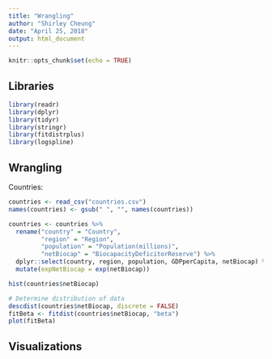 ```yaml
---
title: "Wrangling"
author: "Shirley Cheung"
date: "April 25, 2018"
output: html_document
---
```


```r
knitr::opts_chunk$set(echo = TRUE)
```

## Libraries
```r
library(readr)
library(dplyr)
library(tidyr)
library(stringr)
library(fitdistrplus)
library(logspline)
```

## Wrangling
Countries:
```r
countries <- read_csv("countries.csv") 
names(countries) <- gsub(" ", "", names(countries)) 

countries <- countries %>%
  rename("country" = "Country", 
         "region" = "Region",
         "population" = "Population(millions)",
         "netBiocap" = "BiocapacityDeficitorReserve") %>%
  dplyr::select(country, region, population, GDPperCapita, netBiocap) %>%
  mutate(expNetBiocap = exp(netBiocap))

hist(countries$netBiocap)

# Determine distribution of data
descdist(countries$netBiocap, discrete = FALSE)
fitBeta <- fitdist(countries$netBiocap, "beta")
plot(fitBeta)

```

## Visualizations

